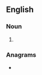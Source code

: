 {{also|sleddogs}}
==English==

===Noun===
{{head|en|noun form|head=[[sled]] [[dog]]s}}

# {{plural of|en|sled dog}}

===Anagrams===
* {{anagrams|en|a=ddegloss|dogsleds}}